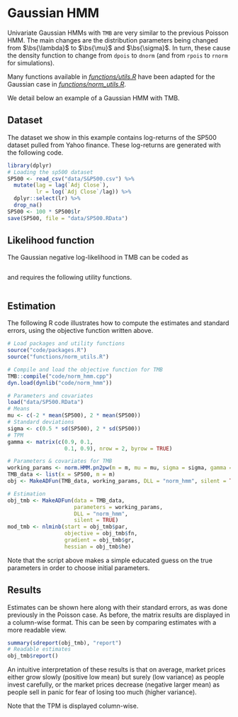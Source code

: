 # Gaussian HMM

Univariate Gaussian HMMs with `TMB` are very similar to the previous Poisson HMM.
The main changes are the distribution parameters being changed from $\bs{\lambda}$ to $\bs{\mu}$ and $\bs{\sigma}$.
In turn, these cause the density function to change from `dpois` to `dnorm` (and from `rpois` to `rnorm` for simulations).

Many functions available in *[functions/utils.R](#utils.R)* have been adapted for the Gaussian case in *[functions/norm_utils.R](#norm_utils.R)*.

We detail below an example of a Gaussian HMM with TMB.

## Dataset
The dataset we show in this example contains log-returns of the SP500 dataset pulled from Yahoo finance.
These log-returns are generated with the following code.
```r
library(dplyr)
# Loading the sp500 dataset
SP500 <- read_csv("data/S&P500.csv") %>%
  mutate(lag = lag(`Adj Close`),
         lr = log(`Adj Close`/lag)) %>%
  dplyr::select(lr) %>%
  drop_na()
SP500 <- 100 * SP500$lr
save(SP500, file = "data/SP500.RData")
```

## Likelihood function
The Gaussian negative log-likelihood in TMB can be coded as
```Rcpp
```

and requires the following utility functions.
```Rcpp
```

## Estimation
The following R code illustrates how to compute the estimates and standard errors, using the objective function written above.
```r
# Load packages and utility functions
source("code/packages.R")
source("functions/norm_utils.R")

# Compile and load the objective function for TMB
TMB::compile("code/norm_hmm.cpp")
dyn.load(dynlib("code/norm_hmm"))

# Parameters and covariates
load("data/SP500.RData")
# Means
mu <- c(-2 * mean(SP500), 2 * mean(SP500))
# Standard deviations
sigma <- c(0.5 * sd(SP500), 2 * sd(SP500))
# TPM
gamma <- matrix(c(0.9, 0.1,
                  0.1, 0.9), nrow = 2, byrow = TRUE)

# Parameters & covariates for TMB
working_params <- norm.HMM.pn2pw(m = m, mu = mu, sigma = sigma, gamma = gamma)
TMB_data <- list(x = SP500, m = m)
obj <- MakeADFun(TMB_data, working_params, DLL = "norm_hmm", silent = TRUE)

# Estimation
obj_tmb <- MakeADFun(data = TMB_data,
                     parameters = working_params,
                     DLL = "norm_hmm",
                     silent = TRUE)
mod_tmb <- nlminb(start = obj_tmb$par,
                  objective = obj_tmb$fn,
                  gradient = obj_tmb$gr,
                  hessian = obj_tmb$he)
```
Note that the script above makes a simple educated guess on the true parameters in order to choose initial parameters.

## Results
Estimates can be shown here along with their standard errors, as was done previously in the Poisson case.
As before, the matrix results are displayed in a column-wise format.
This can be seen by comparing estimates with a more readable view.
```r
summary(sdreport(obj_tmb), "report")
# Readable estimates
obj_tmb$report()
```

An intuitive interpretation of these results is that on average, market prices either grow slowly (positive low mean) but surely (low variance) as people invest carefully, or the market prices decrease (negative larger mean) as people sell in panic for fear of losing too much (higher variance).

Note that the TPM is displayed column-wise.
